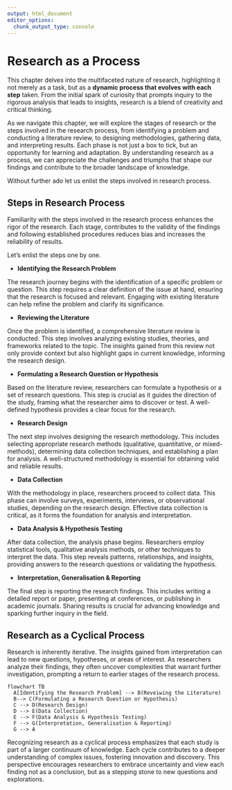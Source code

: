 ```yaml
---
output: html_document
editor_options: 
  chunk_output_type: console
---
```


# Research as a Process

This chapter delves into the multifaceted nature of research, highlighting it not merely as a task, but as a **dynamic process that evolves with each step** taken. From the initial spark of curiosity that prompts inquiry to the rigorous analysis that leads to insights, research is a blend of creativity and critical thinking.

As we navigate this chapter, we will explore the stages of research or the steps involved in the research process, from identifying a problem and conducting a literature review, to designing methodologies, gathering data, and interpreting results. Each phase is not just a box to tick, but an opportunity for learning and adaptation. By understanding research as a process, we can appreciate the challenges and triumphs that shape our findings and contribute to the broader landscape of knowledge.

Without further ado let us enlist the steps involved in research process.

## Steps in Research Process

Familiarity with the steps involved in the research process enhances the rigor of the research. Each stage, contributes to the validity of the findings and following established procedures reduces bias and increases the reliability of results.

Let's enlist the steps one by one.

-   **Identifying the Research Problem**

The research journey begins with the identification of a specific problem or question. This step requires a clear definition of the issue at hand, ensuring that the research is focused and relevant. Engaging with existing literature can help refine the problem and clarify its significance.

- **Reviewing the Literature**

Once the problem is identified, a comprehensive literature review is conducted. This step involves analyzing existing studies, theories, and frameworks related to the topic. The insights gained from this review not only provide context but also highlight gaps in current knowledge, informing the research design.

- **Formulating a Research Question or Hypothesis**

Based on the literature review, researchers can formulate a hypothesis or a set of research questions. This step is crucial as it guides the direction of the study, framing what the researcher aims to discover or test. A well-defined hypothesis provides a clear focus for the research.

- **Research Design**

The next step involves designing the research methodology. This includes selecting appropriate research methods (qualitative, quantitative, or mixed-methods), determining data collection techniques, and establishing a plan for analysis. A well-structured methodology is essential for obtaining valid and reliable results.

- **Data Collection**

With the methodology in place, researchers proceed to collect data. This phase can involve surveys, experiments, interviews, or observational studies, depending on the research design. Effective data collection is critical, as it forms the foundation for analysis and interpretation.

- **Data Analysis & Hypothesis Testing**

After data collection, the analysis phase begins. Researchers employ statistical tools, qualitative analysis methods, or other techniques to interpret the data. This step reveals patterns, relationships, and insights, providing answers to the research questions or validating the hypothesis.

- **Interpretation, Generalisation & Reporting**

The final step is reporting the research findings. This includes writing a detailed report or paper, presenting at conferences, or publishing in academic journals. Sharing results is crucial for advancing knowledge and sparking further inquiry in the field.

## Research as a Cyclical Process

Research is inherently iterative. The insights gained from interpretation can lead to new questions, hypotheses, or areas of interest. As researchers analyze their findings, they often uncover complexities that warrant further investigation, prompting a return to earlier stages of the research process.


```mermaid
flowchart TB
  A[Identifying the Research Problem] --> B(Reveiwing the Literature)
  B--> C(Formulating a Research Question or Hypothesis)
  C --> D(Research Design)
  D --> E(Data Collection)
  E --> F(Data Analysis & Hypothesis Testing)
  F --> G(Interpretation, Generalisation & Reporting)
  G --> A
```



Recognizing research as a cyclical process emphasizes that each study is part of a larger continuum of knowledge. Each cycle contributes to a deeper understanding of complex issues, fostering innovation and discovery. This perspective encourages researchers to embrace uncertainty and view each finding not as a conclusion, but as a stepping stone to new questions and explorations.

